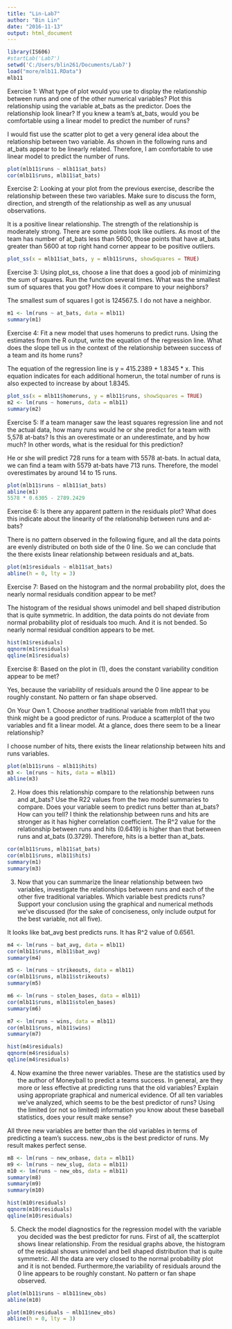 ---
title: "Lin-Lab7"
author: "Bin Lin"
date: "2016-11-13"
output: html_document
---
```{r, eval=TRUE}

library(IS606)
#startLab('Lab7')
setwd('C:/Users/blin261/Documents/Lab7')
load("more/mlb11.RData")
mlb11
```

Exercise 1: What type of plot would you use to display the relationship between runs and one of the other numerical variables? Plot this relationship using the variable at_bats as the predictor. Does the relationship look linear? If you knew a team's at_bats, would you be comfortable using a linear model to predict the number of runs?

I would fist use the scatter plot to get a very general idea about the relationship between two variable. As shown in the following runs and at_bats appear to be linearly related. Therefore, I am comfortable to use linear model to predict the number of runs. 
```{r}
plot(mlb11$runs ~ mlb11$at_bats)
cor(mlb11$runs, mlb11$at_bats)
```



Exercise 2: Looking at your plot from the previous exercise, describe the relationship between these two variables. Make sure to discuss the form, direction, and strength of the relationship as well as any unusual observations.

It is a positive linear relationship. The strength of the relationship is moderately strong. There are some points look like outliers. As most of the team has number of at_bats less than 5600, those points that have at_bats greater than 5600 at top right hand corner appear to be positive outliers.
```{r}
plot_ss(x = mlb11$at_bats, y = mlb11$runs, showSquares = TRUE)
```



Exercise 3: Using plot_ss, choose a line that does a good job of minimizing the sum of squares. Run the function several times. What was the smallest sum of squares that you got? How does it compare to your neighbors?

The smallest sum of squares I got is 124567.5. I do not have a neighbor. 
```{r}
m1 <- lm(runs ~ at_bats, data = mlb11)
summary(m1)
```



Exercise 4: Fit a new model that uses homeruns to predict runs. Using the estimates from the R output, write the equation of the regression line. What does the slope tell us in the context of the relationship between success of a team and its home runs?

The equation of the regression line is y = 415.2389 + 1.8345 * x. This equation indicates for each additional homerun, the total number of runs is also expected to increase by about 1.8345. 
```{r}
plot_ss(x = mlb11$homeruns, y = mlb11$runs, showSquares = TRUE)
m2 <- lm(runs ~ homeruns, data = mlb11)
summary(m2)
```



Exercise 5: If a team manager saw the least squares regression line and not the actual data, how many runs would he or she predict for a team with 5,578 at-bats? Is this an overestimate or an underestimate, and by how much? In other words, what is the residual for this prediction?

He or she will predict 728 runs for a team with 5578 at-bats. In actual data, we can find a team with 5579 at-bats have 713 runs. Therefore, the model overestimates by around 14 to 15 runs. 
```{r}
plot(mlb11$runs ~ mlb11$at_bats)
abline(m1)
5578 * 0.6305 - 2789.2429
```



Exercise 6: Is there any apparent pattern in the residuals plot? What does this indicate about the linearity of the relationship between runs and at-bats?

There is no pattern observed in the following figure, and all the data points are evenly distributed on both side of the 0 line. So we can conclude that the there exists linear relationship between residuals and at_bats.
```{r}
plot(m1$residuals ~ mlb11$at_bats)
abline(h = 0, lty = 3)
```



Exercise 7: Based on the histogram and the normal probability plot, does the nearly normal residuals condition appear to be met?

The histogram of the residual shows unimodel and bell shaped distribution that is quite symmetric. In addition, the data points do not deviate from normal probability plot of residuals too much. And it is not bended. So nearly normal residual condition appears to be met. 
```{r}
hist(m1$residuals)
qqnorm(m1$residuals)
qqline(m1$residuals)
```



Exercise 8: Based on the plot in (1), does the constant variability condition appear to be met?

Yes, because the variability of residuals around the 0 line appear to be roughly constant. No pattern or fan shape observed. 



On Your Own
1. Choose another traditional variable from mlb11 that you think might be a good predictor of runs. Produce a scatterplot of the two variables and fit a linear model. At a glance, does there seem to be a linear relationship?

I choose number of hits, there exists the linear relationship between hits and runs variables. 
```{r}
plot(mlb11$runs ~ mlb11$hits)
m3 <- lm(runs ~ hits, data = mlb11)
abline(m3)
```



2. How does this relationship compare to the relationship between runs and at_bats? Use the R22 values from the two model summaries to compare. Does your variable seem to predict runs better than at_bats? How can you tell?
I think the relationship between runs and hits are stronger as it has higher correlation coefficient. The R^2 value for the relationship between runs and hits (0.6419) is higher than that between runs and at_bats (0.3729). Therefore, hits is a better than at_bats. 

```{r}
cor(mlb11$runs, mlb11$at_bats)
cor(mlb11$runs, mlb11$hits)
summary(m1)
summary(m3)
```



3. Now that you can summarize the linear relationship between two variables, investigate the relationships between runs and each of the other five traditional variables. Which variable best predicts runs? Support your conclusion using the graphical and numerical methods we've discussed (for the sake of conciseness, only include output for the best variable, not all five).

It looks like bat_avg best predicts runs. It has R^2 value of 0.6561.
```{r}
m4 <- lm(runs ~ bat_avg, data = mlb11)
cor(mlb11$runs, mlb11$bat_avg)
summary(m4)

m5 <- lm(runs ~ strikeouts, data = mlb11)
cor(mlb11$runs, mlb11$strikeouts)
summary(m5)

m6 <- lm(runs ~ stolen_bases, data = mlb11)
cor(mlb11$runs, mlb11$stolen_bases)
summary(m6)

m7 <- lm(runs ~ wins, data = mlb11)
cor(mlb11$runs, mlb11$wins)
summary(m7)

hist(m4$residuals)
qqnorm(m4$residuals)
qqline(m4$residuals)
```



4. Now examine the three newer variables. These are the statistics used by the author of Moneyball to predict a teams success. In general, are they more or less effective at predicting runs that the old variables? Explain using appropriate graphical and numerical evidence. Of all ten variables we've analyzed, which seems to be the best predictor of runs? Using the limited (or not so limited) information you know about these baseball statistics, does your result make sense?

All three new variables are better than the old variables in terms of predicting a team's success. new_obs is the best predictor of runs. My result makes perfect sense. 
```{r}
m8 <- lm(runs ~ new_onbase, data = mlb11)
m9 <- lm(runs ~ new_slug, data = mlb11)
m10 <- lm(runs ~ new_obs, data = mlb11)
summary(m8)
summary(m9)
summary(m10)

hist(m10$residuals)
qqnorm(m10$residuals)
qqline(m10$residuals) 
```



5. Check the model diagnostics for the regression model with the variable you decided was the best predictor for runs.
First of all, the scatterplot shows linear relationship. From the residual graphs above, the histogram of the residual shows unimodel and bell shaped distribution that is quite symmetric. All the data are very closed to the normal probability plot and it is not bended. Furthermore,the variability of residuals around the 0 line appears to be roughly constant. No pattern or fan shape observed.

```{r}
plot(mlb11$runs ~ mlb11$new_obs)
abline(m10)

plot(m10$residuals ~ mlb11$new_obs)
abline(h = 0, lty = 3)
```
